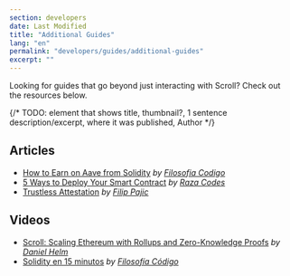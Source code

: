 ```yaml
---
section: developers
date: Last Modified
title: "Additional Guides"
lang: "en"
permalink: "developers/guides/additional-guides"
excerpt: ""
---
```


Looking for guides that go beyond just interacting with Scroll? Check out the resources below.

{/* TODO: element that shows title, thumbnail?, 1 sentence description/excerpt, where it was published, Author */}

## Articles

- [How to Earn on Aave from Solidity](https://dev.to/filosofiacodigoen/how-to-earn-on-aave-from-solidity-42mk) _by [Filosofia Codigo](https://twitter.com/FilosofiaCodigo)_
- [5 Ways to Deploy Your Smart Contract](https://www.razacodes.com/blog/deploy-smartcontract-any-evm) _by [Raza Codes](https://twitter.com/razacodes)_
- [Trustless Attestation](https://0xpajic.com/blog/trustless-attestation/) _by [Filip Pajic](https://twitter.com/PajicF)_

## Videos

- [Scroll: Scaling Ethereum with Rollups and Zero-Knowledge Proofs](https://www.youtube.com/watch?v=4QegxMj6Udg) _by [Daniel Helm](https://twitter.com/dghelm)_
- [Solidity en 15 minutos](https://www.youtube.com/watch?v=SAQ5Cvt_ePg) _by [Filosofía Código](https://twitter.com/FilosofiaCodigo)_
